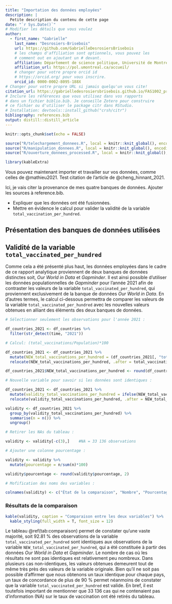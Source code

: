 ```yaml
---
title: "Importation des données employées"
description: | 
  Petite description du contenu de cette page
date: "`r Sys.Date()`"
# Modifier les détails que vous voulez
author:
  - first_name: "Gabrielle"
    last_name: "Desrosiers-Brisebois"
    url: https://github.com/GabrielleDesrosiersBrisebois
    # les champs d'affiliation sont optionnels, vous pouvez les
    # comment out en ajoutant un # devant.
    affiliation: Département de science politique, Université de Montréal
    affiliation_url: https://pol.umontreal.ca/accueil/
    # changer pour votre propre orcid id
    # https://orcid.org/ pour vous inscrire.
    orcid_id: 0000-0002-8095-188X
# Changer pour votre propre URL si jamais quelqu'un vous cite!
citation_url: https://gabrielledesrosiersbrisebois.github.io/FAS1002_projet-final/
# Inclure les références que vous utilisez dans vos rapports
# dans un fichier biblio.bib. Je conseille Zotero pour construire
# ce fichier ou d'utiliser le package citr dans RStudio.
# Installation: devtools::install_github("crsh/citr")
bibliography: references.bib
output: distill::distill_article
---
```


```r
knitr::opts_chunk$set(echo = FALSE)
```

```r
source("R/telechargement_donnees.R", local = knitr::knit_global(), encoding = "UTF-8")
source("R/manipulation_donnees.R", local = knitr::knit_global(), encoding = "UTF-8")
source("R/ouverture_donnees_processed.R", local = knitr::knit_global(), encoding = "UTF-8")

library(kableExtra)
```

Vous pouvez maintenant importer et travailler sur vos données, comme celles de @mathieu2021. Test citation de l'article de @cheng_hinnant_2021.

Ici, je vais citer la provenance de mes quatre banques de données. Ajouter les sources à reference.bib.

-   Expliquer que les données ont été fusionnées.
-   Mettre en évidence le calcul pour valider la validité de la variable `total_vaccination_per_hundred`.

## Présentation des banques de données utilisées

## Validité de la variable `total_vaccinated_per_hundred`

Comme cela a été présenté plus haut, les données employées dans le cadre de ce rapport analytique proviennent de deux banques de données distinctes soit, *Our World in Data* et *Gapminder*. Il est ainsi possible d'utiliser les données populationnelles de *Gapminder* pour l'année 2021 afin de contraster les valeurs de la variable `total_vaccinated_per_hundred`, qui proviennent exclusivement de la banque de données *Our World in Data*. En d'autres termes, le calcul ci-dessous permettra de comparer les valeurs de la variable `total_vaccinated_per_hundred` avec les nouvelles valeurs obtenues en alliant des éléments des deux banques de données.

```r
# Sélectionner seulement les observations pour l'année 2021 :

df_countries_2021 <- df_countries %>% 
  filter(str_detect(time, "2021"))

# Calcul: (total_vaccinations/Population)*100

df_countries_2021 <- df_countries_2021 %>% 
  mutate(NEW_total_vaccinations_per_hundred = (df_countries_2021[, "total_vaccinations"] / df_countries_2021[, "Population"]) * 100) %>% 
  relocate(NEW_total_vaccinations_per_hundred, .after = total_vaccinations_per_hundred)

df_countries_2021$NEW_total_vaccinations_per_hundred <- round(df_countries_2021$NEW_total_vaccinations_per_hundred, 2)

# Nouvelle variable pour savoir si les données sont identiques :

df_countries_2021 <- df_countries_2021 %>%
  mutate(validity_total_vaccinations_per_hundred = ifelse(NEW_total_vaccinations_per_hundred == total_vaccinations_per_hundred, "Identique", "Non-identique")) %>% 
  relocate(validity_total_vaccinations_per_hundred, .after = NEW_total_vaccinations_per_hundred)

validity <- df_countries_2021 %>% 
  group_by(validity_total_vaccinations_per_hundred) %>% 
  summarise(n = n()) %>% 
  ungroup() 

# Retirer les NAs du tableau :

validity <- validity[-c(3),]    #NA = 33 136 observations 

# Ajouter une colonne pourcentage :

validity <- validity %>% 
  mutate(pourcentage = n/sum(n)*100) 

validity$pourcentage <- round(validity$pourcentage, 2)

# Mofification des noms des variables :

colnames(validity) <- c("État de la comparaison", "Nombre", "Pourcentage")
```

### Résultats de la comparaison

```r
kable(validity, caption = "Comparaison entre les deux variables") %>%
  kable_styling(full_width = T, font_size = 12) 
```

Le tableau \@ref(tab:comparaison) permet de constater qu'une vaste majorité, soit 92.81 % des observations de la variable `total_vaccinated_per_hundred` sont identiques aux observations de la variable `NEW_total_vaccinated_per_hundred`, qui a été constituée à partir des données *Our World in Data* et *Gapminder*. Le nombre de cas où les résultats ne sont pas identiques est relativement peu nombreux. Dans plusieurs cas non-identiques, les valeurs obtenues demeurent tout de même très près des valeurs de la variable originale. Bien qu'il ne soit pas possible d'affirmer que nous obtenons un taux identique pour chaque pays, un taux de concordance de plus de 90 % permet néanmoins de constater que la variable `total_vaccinated_per_hundred` est valide. En bref, il est toutefois important de mentionner que 33 136 cas qui ne contenaient pas d'information (NA) sur le taux de vaccination ont été retirés du tableau.
